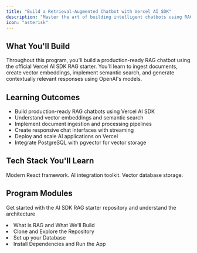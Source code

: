```yaml
---
title: "Build a Retrieval-Augmented Chatbot with Vercel AI SDK"
description: "Master the art of building intelligent chatbots using RAG architecture. Learn to combine the power of vector embeddings, semantic search, and large language models to create context-aware AI assistants."
icon: "asterisk"
---
```


## What You'll Build

Throughout this program, you'll build a production-ready RAG chatbot using the official Vercel AI SDK RAG starter. You'll learn to ingest documents, create vector embeddings, implement semantic search, and generate contextually relevant responses using OpenAI's models.

## Learning Outcomes

- Build production-ready RAG chatbots using Vercel AI SDK
- Understand vector embeddings and semantic search
- Implement document ingestion and processing pipelines
- Create responsive chat interfaces with streaming
- Deploy and scale AI applications on Vercel
- Integrate PostgreSQL with pgvector for vector storage

## Tech Stack You'll Learn

<Columns cols={2}>
  <Card title="Next.js App Router" icon="code">
    Modern React framework.
  </Card>
  <Card title="Vercel AI SDK" icon="code">
    AI integration toolkit.
  </Card>
</Columns>
<Columns cols={2}>
  <Card title="PostgreSQL + pgvector" icon="database">
    Vector database storage.
  </Card>
</Columns>

## Program Modules

<AccordionGroup>
  <Accordion title="Module 1: Introduction & Setup">
    <p>
      Get started with the AI SDK RAG starter repository and understand the
      architecture
    </p>
    <li>What is RAG and What We'll Build</li>
    <li>Clone and Explore the Repository</li>
    <li>Set up your Database</li>
    <li>Install Dependencies and Run the App</li>
  </Accordion>
</AccordionGroup>
